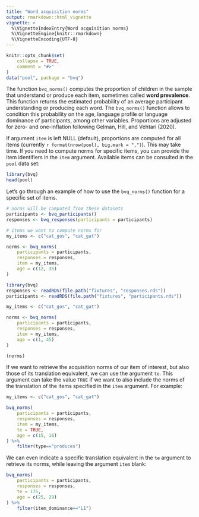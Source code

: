---
title: "Word acquisition norms"
output: rmarkdown::html_vignette
vignette: >
  %\VignetteIndexEntry{Word acquisition norms}
  %\VignetteEngine{knitr::rmarkdown}
  %\VignetteEncoding{UTF-8}
---

```{r message=FALSE, warning=FALSE, include=FALSE, paged.print=FALSE}
knitr::opts_chunk$set(
    collapse = TRUE,
    comment = "#>"
)
data("pool", package = "bvq")
```

The function `bvq_norms()` computes the proportion of children in the sample that understand or produce each item, sometimes called **word prevalence**. This function returns the estimated probability of an average participant understanding or producing each word. The `bvq_norms()` function allows to condition this probability on the age, language profile or language dominance of participants, among other variables. Proportions are adjusted for zero- and one-inflation following Gelman, Hill, and Vehtari (2020).

If argument `item` is left NULL (default), proportions are computed for all items (currently `r format(nrow(pool), big.mark = ",")`). This may take time. If you need to compute norms for specific items, you can provide the item identifiers in the `item` argument. Available items can be consulted in the `pool` data set:

```{r pool, echo=TRUE, message=FALSE, warning=FALSE, paged.print=FALSE}
library(bvq)
head(pool)
```

Let's go through an example of how to use the `bvq_norms()` function for a specific set of items. 

```{r responses, echo=TRUE, eval=FALSE, message=FALSE, warning=FALSE, paged.print=FALSE}

# norms will be computed from these datasets
participants <- bvq_participants()
responses <- bvq_responses(participants = participants)

# items we want to compute norms for
my_items <- c("cat_gos", "cat_gat")

norms <- bvq_norms(
    participants = participants,
    responses = responses,
    item = my_items,
    age = c(12, 35)
)
```

```{r load-responses, echo=FALSE, message=FALSE, warning=FALSE, paged.print=FALSE}
library(bvq)
responses <- readRDS(file.path("fixtures", "responses.rds"))
participants <- readRDS(file.path("fixtures", "participants.rds"))

my_items <- c("cat_gos", "cat_gat")

norms <- bvq_norms(
    participants = participants,
    responses = responses,
    item = my_items,
    age = c(1, 45)
)

(norms)
```

If we want to retrieve the acquisition norms of our item of interest, but also those of its translation equivalent, we can use the argument `te`. This argument can take the value `TRUE` if we want to also include the norms of the translation of the items specified in the `item` argument. For example:

```{r load-responses, echo=TRUE, message=FALSE, warning=FALSE, paged.print=FALSE}
my_items <- c("cat_gos", "cat_gat")

bvq_norms(
    participants = participants,
    responses = responses,
    item = my_items,
    te = TRUE,
    age = c(15, 16)
) %>% 
    filter(type=="produces")
```

We can even indicate a specific translation equivalent in the `te` argument to retrieve its norms, while leaving the argument `item` blank:

```{r load-responses, echo=TRUE, message=FALSE, warning=FALSE, paged.print=FALSE}

bvq_norms(
    participants = participants,
    responses = responses,
    te = 175,
    age = c(25, 29)
) %>% 
    filter(item_dominance=="L1")
```
